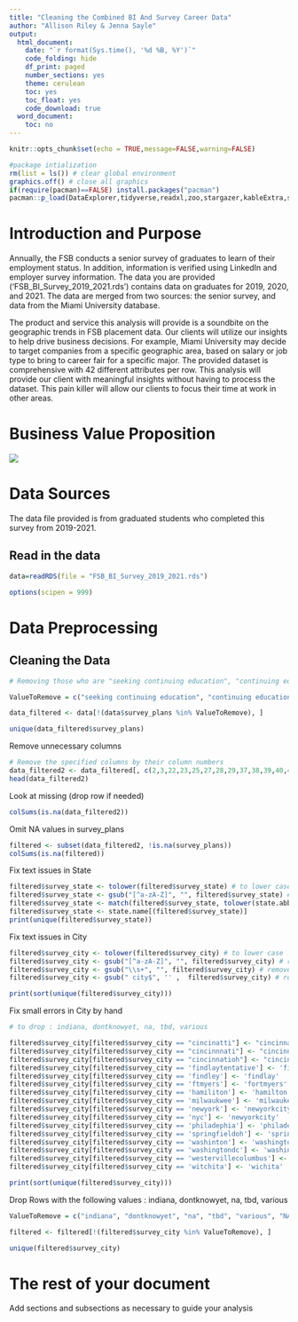 ```yaml
---
title: "Cleaning the Combined BI And Survey Career Data"
author: "Allison Riley & Jenna Sayle"
output:
  html_document:
    date: "`r format(Sys.time(), '%d %B, %Y')`"
    code_folding: hide
    df_print: paged
    number_sections: yes
    theme: cerulean
    toc: yes
    toc_float: yes
    code_download: true
  word_document:
    toc: no
---
```


```r
knitr::opts_chunk$set(echo = TRUE,message=FALSE,warning=FALSE)

#package intialization
rm(list = ls()) # clear global environment
graphics.off() # close all graphics
if(require(pacman)==FALSE) install.packages("pacman")
pacman::p_load(DataExplorer,tidyverse,readxl,zoo,stargazer,kableExtra,skimr,plotly,ggpubr,vtable,tm, gplots, ggplot)
```

# Introduction and Purpose

Annually, the FSB conducts a senior survey of graduates to learn of their employment status. In addition, information is verified using LinkedIn and employer survey information. The data you are provided ('FSB_BI_Survey_2019_2021.rds') contains data on graduates for 2019, 2020, and 2021. The data are merged from two sources: the senior survey, and data from the Miami University database.

The product and service this analysis will provide is a soundbite on the geographic trends in FSB placement data. Our clients will utilize our insights to help drive business decisions. For example, Miami University may decide to target companies from a specific geographic area, based on salary or job type to bring to career fair for a specific major. The provided dataset is comprehensive with 42 different attributes per row. This analysis will provide our client with meaningful insights without having to process the dataset. This pain killer will allow our clients to focus their time at work in other areas.

# Business Value Proposition

![](BVP v2.png)

# Data Sources

The data file provided is from graduated students who completed this survey from 2019-2021.

## Read in the data

```r
data=readRDS(file = "FSB_BI_Survey_2019_2021.rds")

options(scipen = 999)
```

# Data Preprocessing

## Cleaning the Data

```r
# Removing those who are "seeking continuing education", "continuing education", "not seeking employment", NA

ValueToRemove = c("seeking continuing education", "continuing education", "not seeking employment", "NA")

data_filtered <- data[!(data$survey_plans %in% ValueToRemove), ]

unique(data_filtered$survey_plans)
```

Remove unnecessary columns

```r
# Remove the specified columns by their column numbers
data_filtered2 <- data_filtered[, c(2,3,22,23,25,27,28,29,37,38,39,40,41,42)]
head(data_filtered2)
```

Look at missing (drop row if needed)
```r
colSums(is.na(data_filtered2))
```

Omit NA values in survey_plans
```r
filtered <- subset(data_filtered2, !is.na(survey_plans))
colSums(is.na(filtered))
```

Fix text issues in State
```r

filtered$survey_state <- tolower(filtered$survey_state) # to lower case
filtered$survey_state <- gsub("[^a-zA-Z]", "", filtered$survey_state) # remove abbreviations
filtered$survey_state <- match(filtered$survey_state, tolower(state.abb)) # convert to numerical representations
filtered$survey_state <- state.name[(filtered$survey_state)]
print(unique(filtered$survey_state))
```

Fix text issues in City

```r
filtered$survey_city <- tolower(filtered$survey_city) # to lower case
filtered$survey_city <- gsub("[^a-zA-Z]", "", filtered$survey_city) # remove abbreviations
filtered$survey_city <- gsub("\\s+", "", filtered$survey_city) # remove extra spaces
filtered$survey_city <- gsub(" city$", '' ,  filtered$survey_city) # remove string city on the end 

print(sort(unique(filtered$survey_city)))
```

Fix small errors in City by hand 

```r
# to drop : indiana, dontknowyet, na, tbd, various

filtered$survey_city[filtered$survey_city == "cincinatti"] <- "cincinnati"
filtered$survey_city[filtered$survey_city == "cincinnnati"] <- "cincinnati"
filtered$survey_city[filtered$survey_city == "cincinnatioh"] <- "cincinnati"
filtered$survey_city[filtered$survey_city == 'findlaytentative'] <- 'findlay'
filtered$survey_city[filtered$survey_city == 'findley'] <- 'findlay'
filtered$survey_city[filtered$survey_city == 'ftmyers'] <- 'fortmyers'
filtered$survey_city[filtered$survey_city == 'hamiliton'] <- 'hamilton'
filtered$survey_city[filtered$survey_city == 'milwaukwee'] <- 'milwaukee'
filtered$survey_city[filtered$survey_city == 'newyork'] <- 'newyorkcity'
filtered$survey_city[filtered$survey_city == 'nyc'] <- 'newyorkcity'
filtered$survey_city[filtered$survey_city == 'philadephia'] <- 'philadelphia'
filtered$survey_city[filtered$survey_city == 'springfieldoh'] <- 'springfield'
filtered$survey_city[filtered$survey_city == 'washinton'] <- 'washington'
filtered$survey_city[filtered$survey_city == 'washingtondc'] <- 'washington'
filtered$survey_city[filtered$survey_city == 'westervillecolumbus'] <- 'westerville'
filtered$survey_city[filtered$survey_city == 'witchita'] <- 'wichita'

print(sort(unique(filtered$survey_city)))
```

Drop Rows with the following values : indiana, dontknowyet, na, tbd, various
```r
ValueToRemove = c("indiana", "dontknowyet", "na", "tbd", "various", "NA")

filtered <- filtered[!(filtered$survey_city %in% ValueToRemove), ]

unique(filtered$survey_city)
```


# The rest of your document

Add sections and subsections as necessary to guide your analysis
